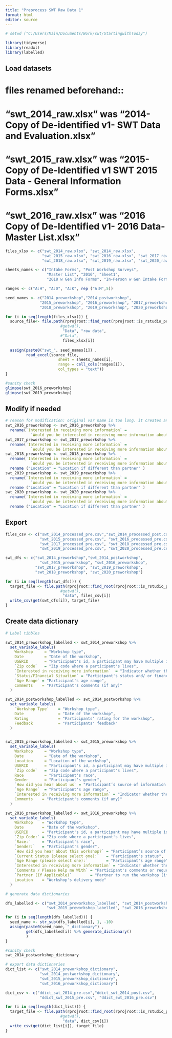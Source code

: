 ```yaml
---
title: "Preprocess SWT Raw Data 1"
format: html
editor: source
---
```


```r
# setwd ("C:/Users/Main/Documents/Work/swt/StartingwithToday")

library(tidyverse)
library(readxl)
library(labelled)
```

## Load datasets
# files renamed beforehand::
#  "swt_2014_raw.xlsx" was "2014- Copy of De-identified v1- SWT Data and Evaluation.xlsx"
# "swt_2015_raw.xlsx" was "2015-Copy of De-Identified v1 SWT 2015 Data - General Information Forms.xlsx"
# "swt_2016_raw.xlsx" was "2016 Copy of De-Identified v1- 2016 Data- Master List.xlsx"

```r
files_xlsx <- c("swt_2014_raw.xlsx", "swt_2014_raw.xlsx",
                "swt_2015_raw.xlsx", "swt_2016_raw.xlsx", "swt_2017_raw.xlsx",
                "swt_2018_raw.xlsx", "swt_2019_raw.xlsx", "swt_2020_raw.xlsx")#, "swt_2021_raw.xlsx")

sheets_names <- c("Intake Forms", "Post Workshop Surveys",
                  "Master List", "2016", "Sheet1", 
                  "2018 w Gen Info Forms", "In-Person w Gen Intake Forms", "In-person w Gen Intake Forms") # note that R ignores / in sheet names

ranges <- c("A:H", "A:D", "A:K", rep ("A:M",5))

seed_names <- c("2014_preworkshop","2014_postworkshop",
               "2015_preworkshop", "2016_preworkshop", "2017_preworkshop",
               "2018_preworkshop", "2019_preworkshop", "2020_preworkshop")

for (i in seq(length(files_xlsx))) {
  source_file<- file.path(rprojroot::find_root(rprojroot::is_rstudio_project),
                        #getwd(),
                         "Data", "raw data",
                        #"Data",
                         files_xlsx[i])
  
  assign(paste0("swt_", seed_names[i]) ,
         read_excel(source_file,
                       sheet = sheets_names[i],
                       range = cell_cols(ranges[i]),
                       col_types = "text"))
}

```

```r
#sanity check
glimpse(swt_2016_preworkshop)
glimpse(swt_2019_preworkshop)

```

## Modify if needed

```r
# reason for modification: original var name is too long. it creates an error when generating data dictionary.
swt_2016_preworkshop <- swt_2016_preworkshop %>% 
  rename(`Interested in receiving more information` = 
           `Would you be interested in receiving more information about our services?`)
swt_2017_preworkshop <- swt_2017_preworkshop %>% 
  rename(`Interested in receiving more information` = 
           `Would you be interested in receiving more information about our services?`)
swt_2018_preworkshop <- swt_2018_preworkshop %>% 
  rename(`Interested in receiving more information` = 
           `Would you be interested in receiving more information about our services?`)
  rename ("Location" = "Location if different than partner" )
swt_2019_preworkshop <- swt_2019_preworkshop %>% 
  rename(`Interested in receiving more information` = 
           `Would you be interested in receiving more information about our services?`)
  rename ("Location" = "Location if different than partner" )
swt_2020_preworkshop <- swt_2020_preworkshop %>% 
  rename(`Interested in receiving more information` = 
           `Would you be interested in receiving more information about our services?`) %>%
  rename ("Location" = "Location if different than partner" )
```

## Export

```r

files_csv <- c("swt_2014_processed_pre.csv","swt_2014_processed_post.csv",
               "swt_2015_processed_pre.csv", "swt_2016_processed_pre.csv",
               "swt_2017_processed_pre.csv", "swt_2018_processed_pre.csv",
               "swt_2019_processed_pre.csv", "swt_2020_processed_pre.csv")

swt_dfs <- c("swt_2014_preworkshop","swt_2014_postworkshop",
               "swt_2015_preworkshop", "swt_2016_preworkshop",
             "swt_2017_preworkshop", "swt_2019_preworkshop",
             "swt_2018_preworkshop", "swt_2020_preworkshop")

for (i in seq(length(swt_dfs))) {
  target_file <- file.path(rprojroot::find_root(rprojroot::is_rstudio_project),
                        #getwd(),
                         "data", files_csv[i])
  write_csv(get(swt_dfs[i]), target_file)
}

```

## Create data dictionary

```r
# Label tibbles

swt_2014_preworkshop_labelled <- swt_2014_preworkshop %>% 
  set_variable_labels(
    Workshop     = "Workshop type",
    Date         = "Date of the workshop",
    USERID       = "Participant's id, a participant may have multiple ids",
    `Zip code`   = "Zip code where a participant's lives",
    `Interested in receiving more information`  = "Indicator whether the participants want more information",
    `Status/FInancial Situation` = "Participant's status and/ or financial situation",
    `Age Range` = "Participant's age range",
    Comments    = "Participant's comments (if any)"
  )

swt_2014_postworkshop_labelled <- swt_2014_postworkshop %>% 
  set_variable_labels(
    `Workshop Type`    = "Workshop type",
    Date               = "Date of the workshop",
    Rating             = "Participants' rating for the workshop",
    Feedback           = "Participants' feedback"
  )


swt_2015_preworkshop_labelled <- swt_2015_preworkshop %>% 
  set_variable_labels(
    Workshop     = "Workshop type",
    Date         = "Date of the workshop",
    Location     = "Location of the workshop",
    USERID       = "Participant's id, a participant may have multiple ids",
    `Zip code`   = "Zip code where a participant's lives",
    Race         = "Participant's race",
    Gender       = "Participant's gender",
    `How did you hear about us` = "Participant’s source of information about SWT",
    `Age Range`  = "Participant's age range",
    `Interested in receiving more information` = "Indicator whether the participants want more information",
    Comments    = "Participant's comments (if any)"
  )

swt_2016_preworkshop_labelled <- swt_2016_preworkshop %>% 
  set_variable_labels(
    Workshop    = "Workshop type",
    Date        = "Date of the workshop",
    USERID      = "Participant's id, a participant may have multiple ids",
    `Zip Code:` = "Zip code where a participant's lives",
    `Race:`     = "Participant's race",
    `Gender:`   = "Participant's gender",
    `How did you hear about this workshop?` = "Participant’s source of information about the workshop",
    `Current Status (please select one):`   = "Participant's status",
    `Age Range (please select one):`        = "Participant's age range",
    `Interested in receiving more information` = "Indicator whether the participants want more information",
    `Comments / Please Help me With` = "Participant's comments or request (if any)",
    `Partner (If Applicable)`        = "Partner to run the workshop (if any)",
    Location    = "Workshop's delivery mode"
  )
```


```r
# generate data dictionaries

dfs_labelled <- c("swt_2014_preworkshop_labelled", "swt_2014_postworkshop_labelled",
                  "swt_2015_preworkshop_labelled", "swt_2016_preworkshop_labelled")

for (i in seq(length(dfs_labelled))) {
  seed_name <- str_sub(dfs_labelled[i], 1, -10)
  assign(paste0(seed_name, "_dictionary") ,
         get(dfs_labelled[i]) %>% generate_dictionary()
         )
}

```


```r
#sanity check
swt_2014_postworkshop_dictionary
```

```r
# export data dictionaries
dict_list <- c("swt_2014_preworkshop_dictionary",
               "swt_2014_postworkshop_dictionary",
               "swt_2015_preworkshop_dictionary",
               "swt_2016_preworkshop_dictionary")

dict_csv <- c("ddict_swt_2014_pre.csv","ddict_swt_2014_post.csv",
               "ddict_swt_2015_pre.csv", "ddict_swt_2016_pre.csv")

for (i in seq(length(dict_list))) {
  target_file <- file.path(rprojroot::find_root(rprojroot::is_rstudio_project),
                        #getwd(),
                         "data", dict_csv[i])
  write_csv(get(dict_list[i]), target_file)
}

```

